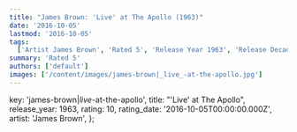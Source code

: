 ```yaml
---
title: "James Brown: 'Live' at The Apollo (1963)"
date: '2016-10-05'
lastmod: '2016-10-05'
tags:
  ['Artist James Brown', 'Rated 5', 'Release Year 1963', 'Release Decade 1960']
summary: 'Rated 5'
authors: ['default']
images: ['/content/images/james-brown|_live_-at-the-apollo.jpg']
---
```


  key: 'james-brown|_live_-at-the-apollo',
  title: "'Live' at The Apollo",
  release_year: 1963,
  rating: 10,
  rating_date: '2016-10-05T00:00:00.000Z',
  artist: 'James Brown',
};

<MusicRating data={data} />
